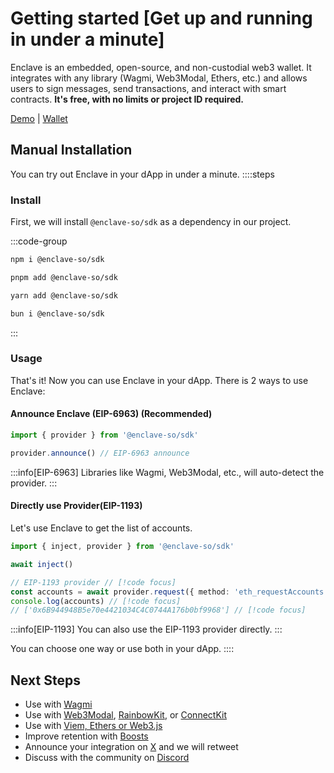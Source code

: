 # Getting started [Get up and running in under a minute]

Enclave is an embedded, open-source, and non-custodial web3 wallet. It integrates with any library (Wagmi, Web3Modal, Ethers, etc.) and allows users to sign messages, send transactions, and interact with smart contracts. **It's free, with no limits or project ID required.**

[Demo](https://demo.enclave.so) | [Wallet](https://app.enclave.so)

## Manual Installation

You can try out Enclave in your dApp in under a minute.
::::steps

### Install

First, we will install `@enclave-so/sdk` as a dependency in our project.

:::code-group

```bash [npm]
npm i @enclave-so/sdk
```

```bash [pnpm]
pnpm add @enclave-so/sdk
```

```bash [yarn]
yarn add @enclave-so/sdk
```

```bash [bun]
bun i @enclave-so/sdk
```

:::

### Usage

That's it! Now you can use Enclave in your dApp. There is 2 ways to use Enclave:

#### Announce Enclave (EIP-6963) (Recommended)

```ts [main.ts]
import { provider } from '@enclave-so/sdk'

provider.announce() // EIP-6963 announce
```

:::info[EIP-6963]
Libraries like Wagmi, Web3Modal, etc., will auto-detect the provider.
:::

#### Directly use Provider(EIP-1193)

Let's use Enclave to get the list of accounts.

```ts [main.ts]
import { inject, provider } from '@enclave-so/sdk'

await inject()

// EIP-1193 provider // [!code focus]
const accounts = await provider.request({ method: 'eth_requestAccounts' }) // [!code focus]
console.log(accounts) // [!code focus]
// ['0x6B944948B5e70e4421034C4C0744A176b0bf9968'] // [!code focus]
```

:::info[EIP-1193]
You can also use the EIP-1193 provider directly.
:::

You can choose one way or use both in your dApp.
::::

## Next Steps

- Use with [Wagmi](/integrations/wagmi.mdx)
- Use with [Web3Modal](/integrations/web3modal.mdx), [RainbowKit](/integrations/rainbowkit.mdx), or [ConnectKit](/integrations/connectkit.mdx)
- Use with [Viem, Ethers or Web3.js](/integrations/libraries.mdx)
- Improve retention with [Boosts](/plus/boosts.mdx)
- Announce your integration on [X](https://x.com/intent/tweet?text=Just%20integrated%20Enclave%20Wallet%20into%20my%20dApp%20%F0%9F%9A%80%20%40enclave_so) and we will retweet
- Discuss with the community on [Discord](https://discord.gg/haJ25keutP)
